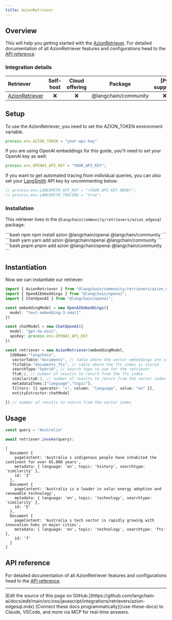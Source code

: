 ```yaml
---
title: AzionRetriever
---
```


## Overview

This will help you getting started with the [AzionRetriever](/oss/javascript/langchain/retrieval). For detailed documentation of all AzionRetriever features and configurations head to the [API reference](https://api.js.langchain.com/classes/_langchain_community.retrievers_azion_edgesql.AzionRetriever.html).

### Integration details

| Retriever | Self-host | Cloud offering | Package | [Py support] |
| :--- | :---: | :---: | :---: | :---: |
[AzionRetriever](https://api.js.langchain.com/classes/_langchain_community.retrievers_azion_edgesql.AzionRetriever.html) | ❌ | ❌ | @langchain/community | ❌ |

## Setup

To use the AzionRetriever, you need to set the AZION_TOKEN environment variable.

```typescript
process.env.AZION_TOKEN = "your-api-key"
```

If you are using OpenAI embeddings for this guide, you'll need to set your OpenAI key as well:

```typescript
process.env.OPENAI_API_KEY = "YOUR_API_KEY";
```

If you want to get automated tracing from individual queries, you can also set your [LangSmith](https://docs.smith.langchain.com/) API key by uncommenting below:

```typescript
// process.env.LANGSMITH_API_KEY = "<YOUR API KEY HERE>";
// process.env.LANGSMITH_TRACING = "true";
```

### Installation

This retriever lives in the `@langchain/community/retrievers/azion_edgesql` package:

<CodeGroup>
```bash npm
npm install azion @langchain/openai @langchain/community
```
```bash yarn
yarn add azion @langchain/openai @langchain/community
```
```bash pnpm
pnpm add azion @langchain/openai @langchain/community
```
</CodeGroup>

## Instantiation

Now we can instantiate our retriever:

```typescript
import { AzionRetriever } from "@langchain/community/retrievers/azion_edgesql";
import { OpenAIEmbeddings } from "@langchain/openai";
import { ChatOpenAI } from "@langchain/openai";

const embeddingModel = new OpenAIEmbeddings({
  model: "text-embedding-3-small"
})

const chatModel = new ChatOpenAI({
  model: "gpt-4o-mini",
  apiKey: process.env.OPENAI_API_KEY
})

const retriever = new AzionRetriever(embeddingModel,
  {dbName:"langchain",
   vectorTable:"documents", // table where the vector embeddings are stored
   ftsTable:"documents_fts", // table where the fts index is stored
   searchType:"hybrid", // search type to use for the retriever
   ftsK:2, // number of results to return from the fts index
   similarityK:2, // number of results to return from the vector index
   metadataItems:["language","topic"],
   filters: [{ operator: "=", column: "language", value: "en" }],
   entityExtractor:chatModel

}) // number of results to return from the vector index
```

## Usage

```typescript
const query = "Australia"

await retriever.invoke(query);
```

```output
[
  Document {
    pageContent: 'Australia s indigenous people have inhabited the continent for over 65,000 years',
    metadata: { language: 'en', topic: 'history', searchtype: 'similarity' },
    id: '3'
  },
  Document {
    pageContent: 'Australia is a leader in solar energy adoption and renewable technology',
    metadata: { language: 'en', topic: 'technology', searchtype: 'similarity' },
    id: '5'
  },
  Document {
    pageContent: 'Australia s tech sector is rapidly growing with innovation hubs in major cities',
    metadata: { language: 'en', topic: 'technology', searchtype: 'fts' },
    id: '7'
  }
]
```

## API reference

For detailed documentation of all AzionRetriever features and configurations head to the [API reference](https://api.js.langchain.com/classes/_langchain_community.retrievers_azion_edgesql.AzionRetriever.html).

---

<Callout icon="pen-to-square" iconType="regular">
    [Edit the source of this page on GitHub.](https://github.com/langchain-ai/docs/edit/main/src/oss/javascript/integrations/retrievers/azion-edgesql.mdx)
</Callout>
<Tip icon="terminal" iconType="regular">
    [Connect these docs programmatically](/use-these-docs) to Claude, VSCode, and more via MCP for    real-time answers.
</Tip>
